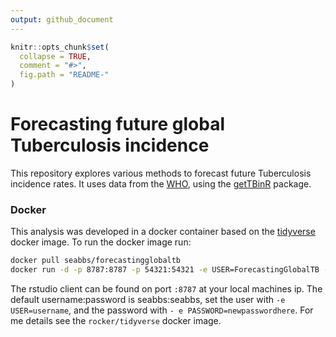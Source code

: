 ```yaml
---
output: github_document
---
```


```r
knitr::opts_chunk$set(
  collapse = TRUE,
  comment = "#>",
  fig.path = "README-"
)
```

# Forecasting future global Tuberculosis incidence

This repository explores various methods to forecast future Tuberculosis incidence rates. It uses data from the [WHO](http://www.who.int/tb/country/data/download/en/), using the [getTBinR](https://github.com/seabbs/getTBinR) package.

### Docker

This analysis was developed in a docker container based on the [tidyverse](https://hub.docker.com/r/rocker/tidyverse/) docker image. To run the docker image run:

```bash
docker pull seabbs/forecastingglobaltb
docker run -d -p 8787:8787 -p 54321:54321 -e USER=ForecastingGlobalTB -e PASSWORD=ForecastingGlobalTB --name ForecastingGlobalTB seabbs/forecastingglobaltb
```

The rstudio client can be found on port `:8787` at your local machines ip. The default username:password is seabbs:seabbs, set the user with `-e USER=username`, and the password with ` - e PASSWORD=newpasswordhere`. For me details see the `rocker/tidyverse` docker image.
